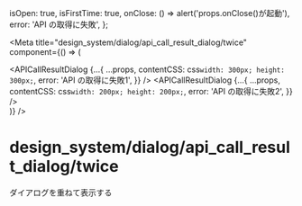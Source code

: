 
  isOpen: true,
  isFirstTime: true,
  onClose: () => alert('props.onClose()が起動'),
  error: 'API の取得に失敗',
};

<Meta
  title="design_system/dialog/api_call_result_dialog/twice"
  component={() => (
    <div>
      <APICallResultDialog
        {...{
          ...props,
          contentCSS: css`
            width: 300px;
            height: 300px;
          `,
          error: 'API の取得に失敗1',
        }}
      />
      <APICallResultDialog
        {...{
          ...props,
          contentCSS: css`
            width: 200px;
            height: 200px;
          `,
          error: 'API の取得に失敗2',
        }}
      />
    </div>
  )}
/>

# design_system/dialog/api_call_result_dialog/twice

ダイアログを重ねて表示する

<Story name="twice"></Story>

<Props story="twice" />
